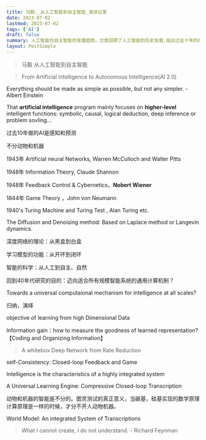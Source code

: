 ```yaml
---
title: 马毅-_从人工智能到自主智能_演讲记录
date: 2023-07-02
lastmod: 2023-07-02
tags: ['AI']
draft: false
summary: 人工智能向自主智能的发展趋势。文章回顾了人工智能的历史发展,指出过去十年的AI主要集中在感知和预测方面,而未来的发展方向是从黑盒到白盒、从开环到闭环、从人工到自主和自然。文章还提出了通用计算机制的目标,即适用于所有规模智能系统的机制。
layout: PostSimple
---
```


> 马毅 从人工智能到自主智能

> From Artificial intelligence to Autonomous Intelligence(AI 2.0)

Everything should be made as simple as possible, but not any simpler. -Albert Einstein

That **artificial intelligence** program mainly focuses on **higher-level** intelligent functions: symbolic, causal, logical deduction, deep inference or problem sovling...

过去10年做的AI是感知和预测

不分动物和机器

1943年 Artificial neural Networks, Warren McCulloch and Walter Pitts

1948年 Information Theory, Claude Shannon

1948年 Feedback Control & Cybernetics，**Nobert Wiener**

1844年 Game Theory ，John von Neumann

1940's Turing Machine and Turing Test , Alan Turing etc.

The Diffusion and Denoising method: Based on Laplace method or Langevin dynamics.

深度网络的理论：从黑盒到白盒

学习模型的功能：从开环到闭环

智能的科学：从人工到自主、自然

回到40年代研究的目的：迈向适合所有规模智能系统的通用计算机制？

Towards a universal computaional mechanism for intelligence at all scales?

归纳，演绎

objective of learning from high Dimensional Data

Information gain：how to measure the goodness of learned representation?【Coding and Organizing Information】

> A whitebox Deep Network from Rate Reduction

self-Consistency: Closed-loop Feedback and Game

Intelligence is the characteristics of a highly integrated system

A Universal Learning Engine: Compressive Closed-loop Transcription

动物和机器的智能是不分的。图灵测试的真正意义，当碳基，硅基实现的数学原理计算原理是一样的时候，才分不开人动物机器。

World Model: An integrated System of Transcriptions

> What I cannot create, I do not understand. - Richard Feynman
